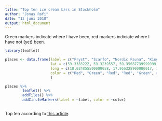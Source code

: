 ---
title: "Top ten ice cream bars in Stockholm"
author: "Jonas Rafi"
date: "12 juni 2018"
output: html_document
---


Green markers indicate where I have been, red markers indiciate where I have not (yet) been.



```{r setup, echo=FALSE, warning=FALSE, message=FALSE}

library(leaflet)

places <- data.frame(label = c("Fryst", "Scarfo", "Nordic Fauna", "King Scoopa", "Gelateria Italiana", "Eataly", "Taverna Brillo", "Snö", "Stikki Nikki", "Lundbergs Konditori"),
                     lat = c(59.3383222, 59.3239557, 59.35687739999999, 59.31575509999999, 59.33237419999999, 59.33451969999999, 59.3366998, 59.34077569999999, 59.3391663, 59.31597129999999),
                     long = c(18.024855500000058, 17.956328900000017, 18.05512650000003, 18.03660560000003, 18.029748100000006, 18.072491000000014, 18.07359680000002, 18.04180569999994, 18.03782209999997, 18.010374899999988),
                     color = c("Red", "Green", "Red", "Red", "Green", rep("Red", 5))
                     )

places %>%
        leaflet() %>%
        addTiles() %>%
        addCircleMarkers(label = ~label, color = ~color)
        
```



Top ten according to [this article](https://www.dn.se/pa-stan/ata-ute/har-ar-stockholms-basta-glassbarer/).

